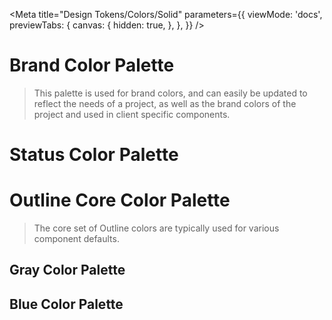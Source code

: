 
<Meta
  title="Design Tokens/Colors/Solid"
  parameters={{
    viewMode: 'docs',
    previewTabs: {
      canvas: {
        hidden: true,
      },
    },
  }}
/>

<outline-container>

# Brand Color Palette

> This palette is used for brand colors, and can easily be updated to reflect the needs of a project,
> as well as the brand colors of the project and used in client specific components.

</outline-container>

<outline-swatch-set set="brand"></outline-swatch-set>

<outline-container>

# Status Color Palette

<outline-swatch-set set="ui"></outline-swatch-set>

</outline-container>

<outline-container>

# Outline Core Color Palette

> The core set of Outline colors are typically used for various component defaults.

</outline-container>

<outline-swatch-set set="outline"></outline-swatch-set>

<outline-container>

## Gray Color Palette

<outline-swatch-set set="outline-gray"></outline-swatch-set>

</outline-container>

<outline-container>

## Blue Color Palette

</outline-container>

<outline-swatch-set set="outline-blue"></outline-swatch-set>
